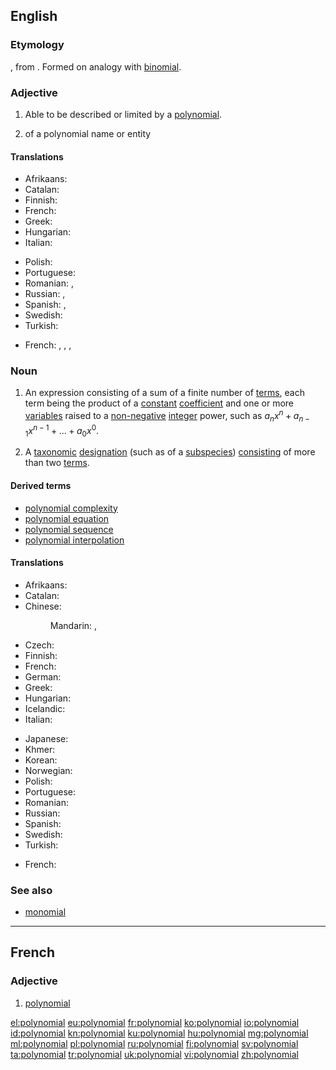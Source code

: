 ==English==
{{wikipedia}}

===Etymology===
{{confix|poly|nomial|lang=en}}, from {{term|νομός||portion, part|lang=grc}}. Formed on analogy with [[binomial]].

===Adjective===
{{en-adj|-}}

# {{context|algebra|lang=en}} Able to be described or limited by a [[#Noun|polynomial]].
# {{context|taxonomy|lang=en}} of a polynomial name or entity

====Translations====
{{trans-top|in algebra}}
* Afrikaans: {{t|af|polinomies}}
* Catalan: {{t|ca|polinomial}}
* Finnish: {{t|fi|polynominen}}
* French: {{t+|fr|polynomial}}
* Greek: {{t+|el|πολυωνυμικός}}
* Hungarian: {{t|hu|polinomiális}}
* Italian: {{t|it|polinomiale}}
{{trans-mid}}
* Polish: {{t|pl|wielomianowy|m}}
* Portuguese: {{t|pt|polinomial}}
* Romanian: {{t+|ro|polinomial|m}}, {{t|ro|polinomic|m}}
* Russian: {{t+|ru|многочленный|tr=mnogočlénnyj|sc=Cyrl}}, {{t+|ru|полиномиальный|tr=polinomiálʹnyj|sc=Cyrl}}
* Spanish: {{t|es|polinomial}}, {{t|es|polinómico}}
* Swedish: {{t+|sv|polynomiell}}
* Turkish: {{t+|tr|polinom}}
{{trans-bottom}}

{{trans-top|in taxonomy}}
* French: {{t|fr|polynominal|m}}, {{t|fr|polynominale|f}}, {{t+|fr|polynomial|m}}, {{t+|fr|polynomiale|f}}
{{trans-mid}}
{{trans-bottom}}

===Noun===
{{en-noun}}

# {{context|algebra|lang=en}} An expression consisting of a sum of a finite number of [[terms]], each term being the product of a [[constant]] [[coefficient]] and one or more [[variable]]s raised to a [[non-negative]] [[integer]] power, such as <math>a_n x^n + a_{n-1}x^{n-1} + ... + a_0 x^0</math>.
# {{context|taxonomy|lang=en}} A [[taxonomic]] [[designation]] (such as of a [[subspecies]]) [[consisting]] of more than two [[term]]s.

====Derived terms====
* [[polynomial complexity]]
* [[polynomial equation]]
* [[polynomial sequence]]
* [[polynomial interpolation]]

====Translations====
{{trans-top|algebraic expression}}
* Afrikaans: {{t|af|polinoom}}
* Catalan: {{t|ca|polinomi|m}}
* Chinese:
*: Mandarin: {{t+|cmn|多項式|sc=Hani}}, {{t+|cmn|多项式|tr=duōxiàngshì|sc=Hani}}
* Czech: {{t|cs|polynom|m}}
* Finnish: {{t+|fi|polynomi}}
* French: {{t+|fr|polynôme|m}}
* German: {{t+|de|Polynom|n}}
* Greek: {{t+|el|πολυώνυμο|n}}
* Hungarian: {{t+|hu|polinom}}
* Icelandic: {{t|is|margliða|f}}
* Italian: {{t|it|polinomio|m}}
{{trans-mid}}
* Japanese: {{t|ja|多項式|tr=たこうしき, takōshiki}}
* Khmer: {{t|km|ពហុធា|tr=pea’hu’tʰie|sc=Khmr}}
* Korean: {{t+|ko|다항식|sc=Kore}}
* Norwegian: {{t+|no|polynom|n}}
* Polish: {{t+|pl|wielomian|m}}
* Portuguese: {{t+|pt|polinómio|m}}
* Romanian: {{t+|ro|polinom|n}}
* Russian: {{t+|ru|многочле́н|m|sc=Cyrl}}
* Spanish: {{t+|es|polinomio|m}}
* Swedish: {{t+|sv|polynom|n}}
* Turkish: {{t+|tr|polinom}}
{{trans-bottom}}

{{trans-top|taxonomic designation}}
* French: {{t+|fr|polynôme|m}}
{{trans-mid}}
{{trans-bottom}}

===See also===
* [[monomial]]

----

==French==

===Adjective===
{{fr-adj|mp=polynomiaux}}

# [[#Adjective|polynomial]]

[[el:polynomial]]
[[eu:polynomial]]
[[fr:polynomial]]
[[ko:polynomial]]
[[io:polynomial]]
[[id:polynomial]]
[[kn:polynomial]]
[[ku:polynomial]]
[[hu:polynomial]]
[[mg:polynomial]]
[[ml:polynomial]]
[[pl:polynomial]]
[[ru:polynomial]]
[[fi:polynomial]]
[[sv:polynomial]]
[[ta:polynomial]]
[[tr:polynomial]]
[[uk:polynomial]]
[[vi:polynomial]]
[[zh:polynomial]]